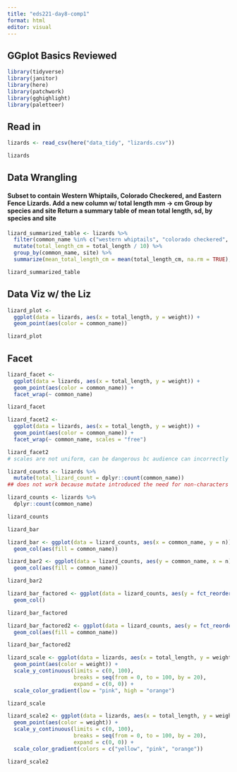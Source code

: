 ```yaml
---
title: "eds221-day8-comp1"
format: html
editor: visual
---
```


## GGplot Basics Reviewed

```r
library(tidyverse)
library(janitor)
library(here)
library(patchwork)
library(gghighlight)
library(paletteer)
```

## Read in

```r
lizards <- read_csv(here("data_tidy", "lizards.csv"))

lizards
```

## Data Wrangling

#### Subset to contain Western Whiptails, Colorado Checkered, and Eastern Fence Lizards. Add a new column w/ total length mm -\> cm Group by species and site Return a summary table of mean total length, sd, by species and site

```r
lizard_summarized_table <- lizards %>% 
  filter(common_name %in% c("western whiptails", "colorado checkered", "eastern fence")) %>% 
  mutate(total_length_cm = total_length / 10) %>% 
  group_by(common_name, site) %>% 
  summarize(mean_total_length_cm = mean(total_length_cm, na.rm = TRUE), sd_total_length_cm = sd(total_length_cm, na.rm = TRUE))
```

```r
lizard_summarized_table
```

## Data Viz w/ the Liz

```r
lizard_plot <- 
  ggplot(data = lizards, aes(x = total_length, y = weight)) +
  geom_point(aes(color = common_name))
```

```r
lizard_plot
```

## Facet

```r
lizard_facet <-
  ggplot(data = lizards, aes(x = total_length, y = weight)) +
  geom_point(aes(color = common_name)) +
  facet_wrap(~ common_name)
```

```r
lizard_facet
```

```r
lizard_facet2 <-
  ggplot(data = lizards, aes(x = total_length, y = weight)) +
  geom_point(aes(color = common_name)) +
  facet_wrap(~ common_name, scales = "free")
```

```r
lizard_facet2
# scales are not uniform, can be dangerous bc audience can incorrectly compare directy across
```

```r
lizard_counts <- lizards %>% 
  mutate(total_lizard_count = dplyr::count(common_name))
## does not work because mutate introduced the need for non-characters
```

```r
lizard_counts <- lizards %>% 
  dplyr::count(common_name)
```

```r
lizard_counts
```

```r
lizard_bar
```

```r
lizard_bar <- ggplot(data = lizard_counts, aes(x = common_name, y = n)) +
  geom_col(aes(fill = common_name)) 
```

```r
lizard_bar2 <- ggplot(data = lizard_counts, aes(y = common_name, x = n)) +
  geom_col(aes(fill = common_name)) 
```

```r
lizard_bar2
```

```r
lizard_bar_factored <- ggplot(data = lizard_counts, aes(y = fct_reorder(common_name, n), x = n)) +
  geom_col() 
```

```r
lizard_bar_factored
```

```r
lizard_bar_factored2 <- ggplot(data = lizard_counts, aes(y = fct_reorder(common_name, n), x = n)) +
  geom_col(aes(fill = common_name)) 
```

```r
lizard_bar_factored2
```

```r
lizard_scale <- ggplot(data = lizards, aes(x = total_length, y = weight)) +
  geom_point(aes(color = weight)) +
  scale_y_continuous(limits = c(0, 100),
                     breaks = seq(from = 0, to = 100, by = 20),
                     expand = c(0, 0)) +
  scale_color_gradient(low = "pink", high = "orange")
```

```r
lizard_scale
```

```r
lizard_scale2 <- ggplot(data = lizards, aes(x = total_length, y = weight)) +
  geom_point(aes(color = weight)) +
  scale_y_continuous(limits = c(0, 100),
                     breaks = seq(from = 0, to = 100, by = 20),
                     expand = c(0, 0)) +
  scale_color_gradient(colors = c("yellow", "pink", "orange"))
```

```r
lizard_scale2
```
